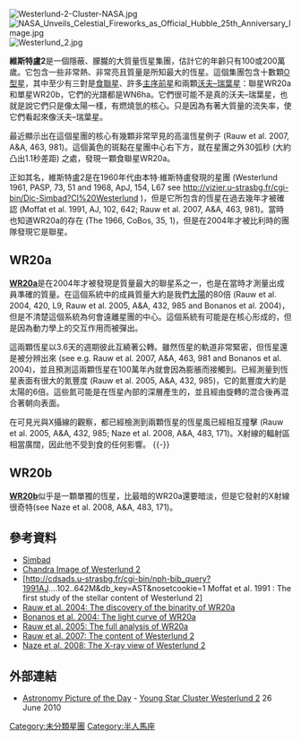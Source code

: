 [[Image:Westerlund-2-Cluster-NASA.jpg|right]]
[[File:NASA_Unveils_Celestial_Fireworks_as_Official_Hubble_25th_Anniversary_Image.jpg|right]]
[[Image:Westerlund_2.jpg|thumb]]

'''維斯特盧2'''是一個隱蔽、朦朧的大質量恆星集團，估計它的年齡只有100或200萬歲。它包含一些非常熱、非常亮且質量是所知最大的恆星。這個集團包含十數顆[[O型主序星|O型星]]，其中至少有三對是[[食雙星|食聯星]]、許多[[主序前星|主序前星]]和兩顆[[沃尔夫–拉叶星|沃夫–瑞葉星]]：聯星WR20a和單星WR20b，它們的光譜都是WN6ha。它們很可能不是真的沃夫–瑞葉星，也就是說它們只是像太陽一樣，有燃燒氫的核心。只是因為有著大質量的流失率，使它們看起來像沃夫–瑞葉星。

最近顯示出在這個星團的核心有幾顆非常罕見的高溫恆星例子 (Rauw et al. 2007, A&A, 463, 981)。這個黃色的斑點在星團中心右下方，就在星團之外30弧秒 (大約 凸出1.1秒差距) 之處，發現一顆食聯星WR20a。

正如其名，維斯特盧2是在1960年代由本特·維斯特盧發現的星團 (Westerlund 1961, PASP, 73, 51 and 1968, ApJ, 154, L67 see http://vizier.u-strasbg.fr/cgi-bin/Dic-Simbad?Cl%20Westerlund )，但是它所包含的恆星在過去幾年才被確認 (Moffat et al. 1991, AJ, 102, 642; Rauw et al. 2007, A&A, 463, 981)。當時也知道WR20a的存在 (The 1966, CoBos, 35, 1)，但是在2004年才被比利時的團隊發現它是聯星。

==WR20a==
{{Starbox begin
| name=WR 20a
}}
{{Starbox observe
| epoch=J2000
| ra= {{RA|10|23|58.02}}
| dec= {{DEC|−57|45|48.9}}
| appmag_v=15.0
| constell=[[半人馬座|半人馬座]]
}}
{{Starbox character
| class=WN6ha + WN6ha
| b-v=−0.33
| u-b=?
| variable=食變星
}}
{{Starbox astrometry
| radial_v=0.0
| prop_mo_ra=0.0
| prop_mo_dec=0.0
| parallax=0.0
| p_error=0.0
| dist_pc= 7900 ± 600
| dist_ly= 20000
| absmag_v=13.5
}}
{{Starbox detail
| mass=82.7 ± 5.5 and 81.9 ± 5.5
| radius= 19.3 ± 0.5 and 19.3 ± 0.5
| luminosity=(1.15 ± 0.15) 10<sup>6</sup>
| temperature=43000 ± 2000
| metal=?
| rotation=?
| age=?
| 軌道週期3.7天}}
{{Starbox catalog
| names= [[GEN_(star_catalog)|GEN#]] +4.38020004, [[THA_(star_catalog)|THA]] 35-II-36, Cl* Westerlund 2 MSP 240, [[2MASS|2MASS]] J10235800-5745489, [[UBV_Photoelectric_Photometry_Catalogue|UBV M]] 40466, Cl Westerlund 2 4
}}
{{Starbox end}}

'''[[WR20a|WR20a]]'''是在2004年才被發現是質量最大的聯星系之一，也是在當時才測量出成員準確的質量。在這個系統中的成員質量大約是我們[[太陽|太陽]]的80倍 (Rauw et al. 2004, 420, L9, Rauw et al. 2005, A&A, 432, 985 and Bonanos et al. 2004)，但是不清楚這個系統為何會遠離星團的中心。這個系統有可能是在核心形成的，但是因為動力學上的交互作用而被彈出。

這兩顆恆星以3.6天的週期彼此互繞著公轉。雖然恆星的軌道非常緊密，但恆星還是被分辨出來 (see e.g. Rauw et al. 2007, A&A, 463, 981 and Bonanos et al. 2004)，並且預測這兩顆恆星在100萬年內就會因為膨脹而接觸到。已經測量到恆星表面有很大的氮豐度 (Rauw et al. 2005, A&A, 432, 985)，它的氮豐度大約是太陽的6倍。這些氮可能是在恆星內部的深層產生的，並且經由旋轉的混合後再混合著朝向表面。

在可見光與X攝線的觀察，都已經檢測到兩顆恆星的恆星風已經相互撞擊  (Rauw et al. 2005, A&A, 432, 985; Naze et al. 2008, A&A, 483, 171)。X射線的輻射區相當廣闊，因此他不受到食的任何影響。
{{-}}

==WR20b==
'''[[WR20b|WR20b]]'''似乎是一顆單獨的恆星，比最暗的WR20a還要暗淡，但是它發射的X射線很奇特(see Naze et al. 2008, A&A, 483, 171)。

<!-- 檔案不存在 [[Image:Westerlund_2_Young.jpg|center]] ，可從英文維基百科取得 -->
==參考資料==
* [http://simbad.u-strasbg.fr/simbad/sim-id?protocol=html&Ident=WR20a&NbIdent=1&Radius=2&Radius.unit=arcmin&submit=submit+id Simbad]
* [http://chandra.harvard.edu/photo/2008/wd2/wd2_hand.html Chandra Image of Westerlund 2] {{Wayback|url=http://chandra.harvard.edu/photo/2008/wd2/wd2_hand.html |date=20080129022623 }}
* [http://cdsads.u-strasbg.fr/cgi-bin/nph-bib_query?1991AJ....102..642M&db_key=AST&nosetcookie=1 Moffat et al. 1991 : The first study of the stellar content of Westerlund 2]
* [http://arxiv.org/abs/astro-ph/0404551 Rauw et al. 2004: The discovery of the binarity of WR20a]
* [http://arxiv.org/abs/astro-ph/0405338 Bonanos et al. 2004: The light curve of WR20a]
* [http://wela.astro.ulg.ac.be/Preprints/P99/index.html Rauw et al. 2005: The full analysis of WR20a]
* [http://arxiv.org/abs/astro-ph/0612622 Rauw et al. 2007: The content of Westerlund 2]
* [http://arxiv.org/abs/0801.0647 Naze et al. 2008: The X-ray view of Westerlund 2]

==外部連結==
*[[Astronomy_Picture_of_the_Day|Astronomy Picture of the Day]] -  [http://apod.nasa.gov/apod/ap100626.html Young Star Cluster Westerlund 2] {{Wayback|url=http://apod.nasa.gov/apod/ap100626.html |date=20100628015507 }}  26 June 2010

[[Category:未分類星團|Category:未分類星團]]
[[Category:半人馬座|Category:半人馬座]]